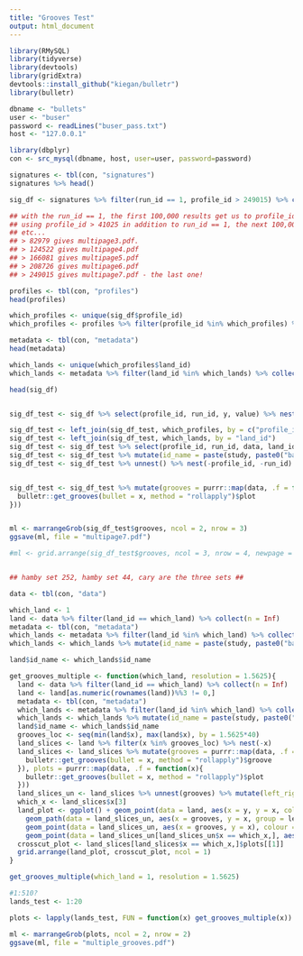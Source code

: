 ```yaml
---
title: "Grooves Test"
output: html_document
---
```


```r
library(RMySQL)
library(tidyverse)
library(devtools)
library(gridExtra)
devtools::install_github("kiegan/bulletr")
library(bulletr)

dbname <- "bullets"
user <- "buser"
password <- readLines("buser_pass.txt")
host <- "127.0.0.1"

library(dbplyr)
con <- src_mysql(dbname, host, user=user, password=password)

```

```r
signatures <- tbl(con, "signatures")
signatures %>% head()

sig_df <- signatures %>% filter(run_id == 1, profile_id > 249015) %>% collect()

## with the run_id == 1, the first 100,000 results get us to profile_id == 41025. this produces multipage.pdf.
## using profile_id > 41025 in addition to run_id == 1, the next 100,000 get us to profile_id == 82979. this produces multipage2.pdf.
## etc...
## > 82979 gives multipage3.pdf.
## > 124522 gives multipage4.pdf
## > 166081 gives multipage5.pdf
## > 208726 gives multipage6.pdf
## > 249015 gives multipage7.pdf - the last one! 

profiles <- tbl(con, "profiles")
head(profiles)

which_profiles <- unique(sig_df$profile_id)
which_profiles <- profiles %>% filter(profile_id %in% which_profiles) %>% collect()

metadata <- tbl(con, "metadata")
head(metadata)

which_lands <- unique(which_profiles$land_id)
which_lands <- metadata %>% filter(land_id %in% which_lands) %>% collect()

head(sig_df)


sig_df_test <- sig_df %>% select(profile_id, run_id, y, value) %>% nest(-profile_id, -run_id)

sig_df_test <- left_join(sig_df_test, which_profiles, by = c("profile_id", "run_id"))
sig_df_test <- left_join(sig_df_test, which_lands, by = "land_id") 
sig_df_test <- sig_df_test %>% select(profile_id, run_id, data, land_id, x, study, barrel, bullet, land)
sig_df_test <- sig_df_test %>% mutate(id_name = paste(study, paste0("bar", barrel), paste0("B", bullet), paste0("land", land), sep = "_"))
sig_df_test <- sig_df_test %>% unnest() %>% nest(-profile_id, -run_id) 


sig_df_test <- sig_df_test %>% mutate(grooves = purrr::map(data, .f = function(x){
  bulletr::get_grooves(bullet = x, method = "rollapply")$plot
}))


ml <- marrangeGrob(sig_df_test$grooves, ncol = 2, nrow = 3)
ggsave(ml, file = "multipage7.pdf")

#ml <- grid.arrange(sig_df_test$grooves, ncol = 3, nrow = 4, newpage = TRUE)


## hamby set 252, hamby set 44, cary are the three sets ## 
```



```r
data <- tbl(con, "data")

which_land <- 1
land <- data %>% filter(land_id == which_land) %>% collect(n = Inf)
metadata <- tbl(con, "metadata")
which_lands <- metadata %>% filter(land_id %in% which_land) %>% collect()
which_lands <- which_lands %>% mutate(id_name = paste(study, paste0("bar", barrel), paste0("B", bullet), paste0("land", land), sep = "_"))

land$id_name <- which_lands$id_name

get_grooves_multiple <- function(which_land, resolution = 1.5625){
  land <- data %>% filter(land_id == which_land) %>% collect(n = Inf)
  land <- land[as.numeric(rownames(land))%%3 != 0,]
  metadata <- tbl(con, "metadata")
  which_lands <- metadata %>% filter(land_id %in% which_land) %>% collect()
  which_lands <- which_lands %>% mutate(id_name = paste(study, paste0("bar", barrel), paste0("B", bullet), paste0("land", land), sep = "_"))
  land$id_name <- which_lands$id_name
  grooves_loc <- seq(min(land$x), max(land$x), by = 1.5625*40)
  land_slices <- land %>% filter(x %in% grooves_loc) %>% nest(-x)
  land_slices <- land_slices %>% mutate(grooves = purrr::map(data, .f = function(x){
    bulletr::get_grooves(bullet = x, method = "rollapply")$groove
  }), plots = purrr::map(data, .f = function(x){
    bulletr::get_grooves(bullet = x, method = "rollapply")$plot
  }))
  land_slices_un <- land_slices %>% unnest(grooves) %>% mutate(left_right = rep(c("left", "right"), times = length(unique(land_slices$x))))
  which_x <- land_slices$x[3]
  land_plot <- ggplot() + geom_point(data = land, aes(x = y, y = x, colour = value)) + theme(legend.position = "none") + 
    geom_path(data = land_slices_un, aes(x = grooves, y = x, group = left_right), colour = "red") + 
    geom_point(data = land_slices_un, aes(x = grooves, y = x), colour = "red") + 
    geom_point(data = land_slices_un[land_slices_un$x == which_x,], aes(x = grooves, y = x), colour = "green")
  crosscut_plot <- land_slices[land_slices$x == which_x,]$plots[[1]]
  grid.arrange(land_plot, crosscut_plot, ncol = 1)
}

get_grooves_multiple(which_land = 1, resolution = 1.5625)


```

```r
#1:510?
lands_test <- 1:20

plots <- lapply(lands_test, FUN = function(x) get_grooves_multiple(x))

ml <- marrangeGrob(plots, ncol = 2, nrow = 2)
ggsave(ml, file = "multiple_grooves.pdf")

```